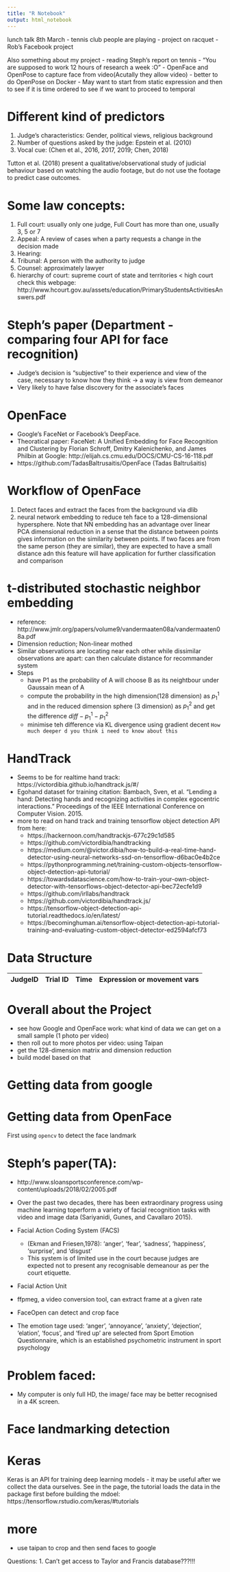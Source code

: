 ```yaml
---
title: "R Notebook"
output: html_notebook
---
```


lunch talk 8th March
- tennis club people are playing
- project on racquet
- Rob's Facebook project

Also something about my project
- reading Steph's report on tennis
- "You are supposed to work 12 hours of research a week :O"
- OpenFace and OpenPose to capture face from video(Acutally they allow video)
- better to do OpenPose on Docker
- May want to start from static expression and then to see if it is time ordered to see if we want to proceed to temporal


# Different kind of predictors 
1. Judge's characteristics: Gender, political views, religious background
2. Number of questions asked by the judge: Epstein et al. (2010) 
3. Vocal cue: (Chen et al., 2016, 2017, 2019; Chen, 2018)

Tutton et al. (2018) present a qualitative/observational study of judicial behaviour based on watching the audio footage, but do not use the footage to predict case outcomes.  


# Some law concepts:
1. Full court: usually only one judge, Full Court has more than one, usually 3, 5 or 7
2. Appeal: A review of cases when a party requests a change in the decision made
3. Hearing:
4. Tribunal: A person with the authority to judge 
5. Counsel: approximately lawyer
5. hierarchy of court: supreme court of state and territories < high court
check this webpage: http://www.hcourt.gov.au/assets/education/PrimaryStudentsActivitiesAnswers.pdf

# Steph's paper (Department - comparing four API for face recognition)
- Judge's decision is "subjective" to their experience and view of the case, necessary to know how they think -> a way is view from demeanor
-  Very likely to have false discovery for the associate's faces

# OpenFace
- Google’s FaceNet or Facebook’s DeepFace.
- Theoratical paper:  FaceNet: A Unified Embedding for Face Recognition and Clustering by Florian Schroff, Dmitry Kalenichenko, and James Philbin at Google: http://elijah.cs.cmu.edu/DOCS/CMU-CS-16-118.pdf
- https://github.com/TadasBaltrusaitis/OpenFace (Tadas Baltrušaitis)

# Workflow of OpenFace
1. Detect faces and extract the faces from the background via dlib
2. neural network embedding to reduce teh face to a 128-dimensional hypersphere. Note that NN embedding has an advantage over linear PCA dimensional reduction in a sense that the distance between points gives information on the similarity between points. If two faces are from the same person (they are similar), they are expected to have a small distance adn this feature will have application for further classification and comparison


# t-distributed stochastic neighbor embedding
- reference: http://www.jmlr.org/papers/volume9/vandermaaten08a/vandermaaten08a.pdf
- Dimension reduction; Non-linear mothed
- Similar observations are locating near each other while dissimilar observations are  apart: can then calculate distance for recommander system
- Steps
  - have P1 as the probability of A will choose B as its neightbour under Gaussain mean of A
  - compute the probability in the high dimension(128 dimension) as $p^1_1$ and in the reduced dimension sphere (3 dimension) as $p^2_1$ and get the difference $diff - p^1_1 - p^2_1$
  - minimise teh difference via KL divergence using gradient decent
```How much deeper d you think i need to know about this```


# HandTrack
- Seems to be for realtime hand track: https://victordibia.github.io/handtrack.js/#/
- Egohand dataset for training citation: Bambach, Sven, et al. “Lending a hand: Detecting hands and recognizing activities in complex egocentric interactions.” Proceedings of the IEEE International Conference on Computer Vision. 2015.
- more to read on hand track and training tensorflow object detection API from here: 
  - https://hackernoon.com/handtrackjs-677c29c1d585
  - https://github.com/victordibia/handtracking
  - https://medium.com/@victor.dibia/how-to-build-a-real-time-hand-detector-using-neural-networks-ssd-on-tensorflow-d6bac0e4b2ce
  - https://pythonprogramming.net/training-custom-objects-tensorflow-object-detection-api-tutorial/
  - https://towardsdatascience.com/how-to-train-your-own-object-detector-with-tensorflows-object-detector-api-bec72ecfe1d9
  - https://github.com/irllabs/handtrack
  - https://github.com/victordibia/handtrack.js/
  - https://tensorflow-object-detection-api-tutorial.readthedocs.io/en/latest/
  - https://becominghuman.ai/tensorflow-object-detection-api-tutorial-training-and-evaluating-custom-object-detector-ed2594afcf73






# Data Structure
|JudgeID|Trial ID|Time|Expression or movement vars|
|----|----|-----|-----|


# Overall about the Project 
- see how Google and OpenFace work: what kind of data we can get on a small sample (1 photo per video)  
- then roll out to more photos per video: using Taipan
- get the 128-dimension matrix and dimension reduction 
- build model based on that




# Getting data from google 

# Getting data from OpenFace 
First using `opencv` to detect the face landmark

# Steph's paper(TA): 
- http://www.sloansportsconference.com/wp-content/uploads/2018/02/2005.pdf
- Over	the	past	two	decades,	there	has	been	extraordinary	progress	using	machine	learning	toperform	a	variety	of	facial	recognition	tasks	with	video	and	image	data	(Sariyanidi,	Gunes,	and	Cavallaro	2015).

- Facial Action Coding System (FACS)
  - (Ekman and Friesen,1978):	‘anger’,	‘fear’,	‘sadness’,	‘happiness’,	‘surprise’,	and	‘disgust’
  - This system is of limited use in the court because judges are expected not to present any recognisable demeanour as per the court etiquette. 

- Facial Action Unit
- ffpmeg, a video conversion tool,  can extract frame at a given rate 
- FaceOpen can detect and crop face 
- The emotion tage used: ‘anger’,	‘annoyance’,	‘anxiety’,	‘dejection’,	‘elation’,	‘focus’,	and ‘fired	up’ are selected from Sport Emotion Questionnaire, which	is	an	established	psychometric	instrument	in	sport	psychology


# Problem faced:
- My computer is only full HD, the image/ face may be better recognised in a 4K screen. 



# Face landmarking detection

# Keras
Keras is an API for training deep learning models - it may be useful after we collect the data ourselves. See in the page, the tutorial loads the data in the package first before building the mdoel: https://tensorflow.rstudio.com/keras/#tutorials





# more
- use taipan to crop and then send faces to google 


Questions:
1. Can't get access to Taylor and Francis database???!!!
